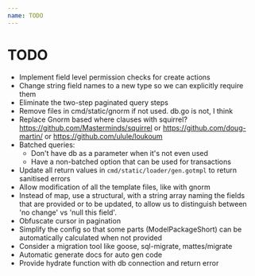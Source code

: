 ```yaml
---
name: TODO
---
```


#  TODO

* Implement field level permission checks for create actions
* Change string field names to a new type so we can explicitly require them
* Eliminate the two-step paginated query steps
* Remove files in cmd/static/gnorm if not used.  db.go is not, I think
* Replace Gnorm based where clauses with squirrel?  https://github.com/Masterminds/squirrel or https://github.com/doug-martin/ or https://github.com/ulule/loukoum
* Batched queries:
    * Don't have db as a parameter when it's not even used
    * Have a non-batched option that can be used for transactions
* Update all return values in `cmd/static/loader/gen.gotmpl`  to return sanitised errors
* Allow modification of all the template files, like with gnorm
* Instead of map, use a structural, with a string array naming the fields that are provided or to be updated, to allow us to distinguish between 'no change' vs 'null this field'.
* Obfuscate cursor in pagination
* Simplify the config so that some parts (ModelPackageShort) can be automatically calculated when not provided
* Consider a migration tool like goose, sql-migrate, mattes/migrate
* Automatic generate docs for auto gen code
* Provide hydrate function with db connection and return error
